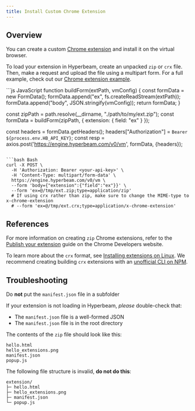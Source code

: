 ```yaml
---
title: Install Custom Chrome Extension
---
```


## Overview

You can create a custom [Chrome extension](https://chrome.google.com/webstore/category/extensions) and install it on the virtual browser.

To load your extension in Hyperbeam, create an unpacked `zip` or `crx` file. Then, make a request and upload the file using a multipart form. For a full example, check out our [Chrome extension example](https://github.com/hyperbeam/examples/tree/master/chrome-extension).

<CodeGroup>
```js JavaScript
function buildForm(extPath, vmConfig) {
  const formData = new FormData();
  formData.append("ex", fs.createReadStream(extPath));
  formData.append("body", JSON.stringify(vmConfig));
  return formData;
}

const zipPath = path.resolve(__dirname, "./path/to/my/ext.zip");
const formData = buildForm(zipPath, {
  extension: {
    field: "ex"
  }
});

const headers = formData.getHeaders();
headers["Authorization"] = `Bearer ${process.env.HB_API_KEY}`;
const resp = axios.post('https://engine.hyperbeam.com/v0/vm', formData, {headers});
```

```bash Bash
curl -X POST \
  -H 'Authorization: Bearer <your-api-key>' \
  -H 'Content-Type: multipart/form-data' \
  https://engine.hyperbeam.com/v0/vm \
  --form 'body={"extension":{"field":"ex"}}' \
  --form 'ex=@/tmp/ext.zip;type=application/zip'
  # If using crx rather than zip, make sure to change the MIME-type to x-chrome-extension
  # --form 'ex=@/tmp/ext.crx;type=application/x-chrome-extension'
```
</CodeGroup>

## References

For more information on creating `zip` Chrome extensions, refer to the [Publish your extension](https://developer.chrome.com/docs/webstore/publish/#create-your-items-zip-file) guide on the Chrome Developers website.
  
To learn more about the `crx` format, see [Installing extensions on Linux](https://developer.chrome.com/docs/extensions/mv3/linux_hosting/#packaging). We recommend creating building `crx` extensions with an [unofficial CLI on NPM](https://www.npmjs.com/package/crx#cli-api).

## Troubleshooting

<Warning>Do **not** put the `manifest.json` file in a subfolder</Warning>

If your extension is not loading in Hyperbeam, *please* double-check that:
* The `manifest.json` file is a well-formed JSON
* The `manifest.json` file is in the root directory

The contents of the `zip` file should look like this:

```
hello.html
hello_extensions.png
manifest.json
popup.js
```

The following file structure is invalid, **do not do this**:
```
extension/
├─ hello.html
├─ hello_extensions.png
├─ manifest.json
└─ popup.js
```
